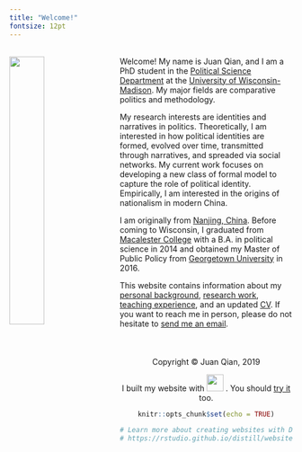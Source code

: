 ```yaml
---
title: "Welcome!"
fontsize: 12pt
---
```

<br>
<img src="juan.jpg" style="width:35%; margin-right: 20px" align="left">
Welcome! My name is Juan Qian, and I am a PhD student in the [Political Science Department](https://polisci.wisc.edu/) at the [University of Wisconsin-Madison](https://www.wisc.edu/). My major fields are comparative politics and methodology. 

My research interests are identities and narratives in politics. Theoretically, I am interested in how political identities are formed, evolved over time, transmitted through narratives, and spreaded via social networks. My current work focuses on developing a new class of formal model to capture the role of political identity. Empirically, I am interested in the origins of nationalism in modern China.

I am originally from [Nanjing, China](https://www.wikipedia.org/Nanjing). Before coming to Wisconsin, I graduated from [Macalester College](http://www.macalester.edu) with a B.A. in political science in 2014 and obtained my Master of Public Policy from [Georgetown University](http://www.georgetown.edu) in 2016.

This website contains information about my [personal background](about.html), [research work](research.html), [teaching experience](teaching.html), and an updated [CV](cv.pdf). If you want to reach me in person, please do not hesitate to [send me an email](mailto:jqian3@wisc.edu).
<br>
<br>
<br>
<br>
<center> Copyright © Juan Qian, 2019
<center>  I built my website with <img src="images/rstudio-logo.png" width="30"> . You should [try it](https://rmarkdown.rstudio.com/) too.
```r
knitr::opts_chunk$set(echo = TRUE)

# Learn more about creating websites with Distill at:
# https://rstudio.github.io/distill/website.html

```

